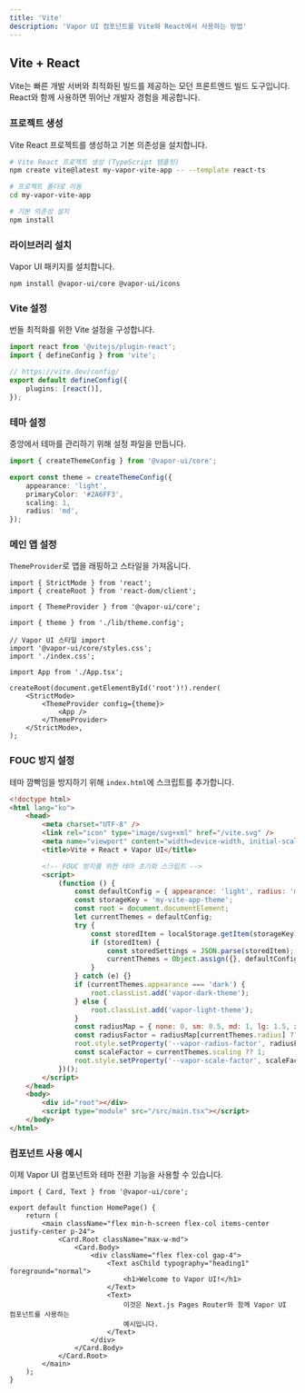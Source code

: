 ```yaml
---
title: 'Vite'
description: 'Vapor UI 컴포넌트를 Vite와 React에서 사용하는 방법'
---
```


## Vite + React

Vite는 빠른 개발 서버와 최적화된 빌드를 제공하는 모던 프론트엔드 빌드 도구입니다. React와 함께 사용하면 뛰어난 개발자 경험을 제공합니다.

<Steps>
<Step>

### 프로젝트 생성

Vite React 프로젝트를 생성하고 기본 의존성을 설치합니다.

```bash
# Vite React 프로젝트 생성 (TypeScript 템플릿)
npm create vite@latest my-vapor-vite-app -- --template react-ts

# 프로젝트 폴더로 이동
cd my-vapor-vite-app

# 기본 의존성 설치
npm install
```

</Step>

<Step>

### 라이브러리 설치

Vapor UI 패키지를 설치합니다.

```package-install
npm install @vapor-ui/core @vapor-ui/icons
```

</Step>

<Step>

### Vite 설정

번들 최적화를 위한 Vite 설정을 구성합니다.

```typescript title="vite.config.ts"
import react from '@vitejs/plugin-react';
import { defineConfig } from 'vite';

// https://vite.dev/config/
export default defineConfig({
    plugins: [react()],
});
```

</Step>

<Step>

### 테마 설정

중앙에서 테마를 관리하기 위해 설정 파일을 만듭니다.

```typescript title="src/lib/theme.config.ts"
import { createThemeConfig } from '@vapor-ui/core';

export const theme = createThemeConfig({
    appearance: 'light',
    primaryColor: '#2A6FF3',
    scaling: 1,
    radius: 'md',
});
```

</Step>

<Step>

### 메인 앱 설정

`ThemeProvider`로 앱을 래핑하고 스타일을 가져옵니다.

```tsx title="src/main.tsx"
import { StrictMode } from 'react';
import { createRoot } from 'react-dom/client';

import { ThemeProvider } from '@vapor-ui/core';

import { theme } from './lib/theme.config';

// Vapor UI 스타일 import
import '@vapor-ui/core/styles.css';
import './index.css';

import App from './App.tsx';

createRoot(document.getElementById('root')!).render(
    <StrictMode>
        <ThemeProvider config={theme}>
            <App />
        </ThemeProvider>
    </StrictMode>,
);
```

</Step>

<Step>

### FOUC 방지 설정

테마 깜빡임을 방지하기 위해 `index.html`에 스크립트를 추가합니다.

```html title="index.html"
<!doctype html>
<html lang="ko">
    <head>
        <meta charset="UTF-8" />
        <link rel="icon" type="image/svg+xml" href="/vite.svg" />
        <meta name="viewport" content="width=device-width, initial-scale=1.0" />
        <title>Vite + React + Vapor UI</title>

        <!-- FOUC 방지를 위한 테마 초기화 스크립트 -->
        <script>
            (function () {
                const defaultConfig = { appearance: 'light', radius: 'md', scaling: 1.0 };
                const storageKey = 'my-vite-app-theme';
                const root = document.documentElement;
                let currentThemes = defaultConfig;
                try {
                    const storedItem = localStorage.getItem(storageKey);
                    if (storedItem) {
                        const storedSettings = JSON.parse(storedItem);
                        currentThemes = Object.assign({}, defaultConfig, storedSettings);
                    }
                } catch (e) {}
                if (currentThemes.appearance === 'dark') {
                    root.classList.add('vapor-dark-theme');
                } else {
                    root.classList.add('vapor-light-theme');
                }
                const radiusMap = { none: 0, sm: 0.5, md: 1, lg: 1.5, xl: 2, full: 3 };
                const radiusFactor = radiusMap[currentThemes.radius] ?? 1;
                root.style.setProperty('--vapor-radius-factor', radiusFactor.toString());
                const scaleFactor = currentThemes.scaling ?? 1;
                root.style.setProperty('--vapor-scale-factor', scaleFactor.toString());
            })();
        </script>
    </head>
    <body>
        <div id="root"></div>
        <script type="module" src="/src/main.tsx"></script>
    </body>
</html>
```

</Step>

<Step>

### 컴포넌트 사용 예시

이제 Vapor UI 컴포넌트와 테마 전환 기능을 사용할 수 있습니다.

```tsx title="src/App.tsx"
import { Card, Text } from '@vapor-ui/core';

export default function HomePage() {
    return (
        <main className="flex min-h-screen flex-col items-center justify-center p-24">
            <Card.Root className="max-w-md">
                <Card.Body>
                    <div className="flex flex-col gap-4">
                        <Text asChild typography="heading1" foreground="normal">
                            <h1>Welcome to Vapor UI!</h1>
                        </Text>
                        <Text>
                            이것은 Next.js Pages Router와 함께 Vapor UI 컴포넌트를 사용하는
                            예시입니다.
                        </Text>
                    </div>
                </Card.Body>
            </Card.Root>
        </main>
    );
}
```

</Step>
</Steps>
